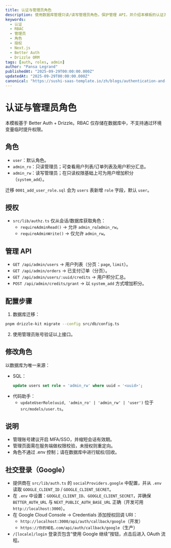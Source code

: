 ```yaml
---
title: 认证与管理员角色
description: 使用数据库管理只读/读写管理员角色，保护管理 API，并介绍本模板的认证流程。
keywords:
  - 认证
  - RBAC
  - 管理员
  - 角色
  - 授权
  - Next.js
  - Better Auth
  - Drizzle ORM
tags: [auth, roles, admin]
author: "Pansa Legrand"
publishedAt: "2025-09-29T00:00:00.000Z"
updatedAt: "2025-09-29T00:00:00.000Z"
canonical: "https://sushi-saas-template.io/zh/blogs/authentication-and-admin"
---
```


# 认证与管理员角色

本模板基于 Better Auth + Drizzle。RBAC 仅存储在数据库中，不支持通过环境变量临时提升权限。

## 角色

- `user`：默认角色。
- `admin_ro`：只读管理员；可查看用户列表/订单列表及用户积分汇总。
- `admin_rw`：读写管理员；在只读权限基础上可为用户增加积分（`system_add`）。

迁移 `0001_add_user_role.sql` 会为 `users` 表新增 `role` 字段，默认 `user`。

## 授权

- `src/lib/authz.ts` 仅从会话/数据库获取角色：
  - `requireAdminRead()` → 允许 `admin_ro`/`admin_rw`。
  - `requireAdminWrite()` → 仅允许 `admin_rw`。

## 管理 API

- `GET /api/admin/users` → 用户列表（分页：`page`, `limit`）。
- `GET /api/admin/orders` → 已支付订单（分页）。
- `GET /api/admin/users/:uuid/credits` → 用户积分汇总。
- `POST /api/admin/credits/grant` → 以 `system_add` 方式增加积分。

## 配置步骤

1) 数据库迁移：

```bash
pnpm drizzle-kit migrate --config src/db/config.ts
```

2) 使用管理员账号验证以上接口。

## 修改角色

以数据库为唯一来源：

- SQL：
  ```sql
  update users set role = 'admin_rw' where uuid = '<uuid>';
  ```
- 代码助手：
  - `updateUserRole(uuid, 'admin_ro' | 'admin_rw' | 'user')` 位于 `src/models/user.ts`。

## 说明

- 管理账号建议开启 MFA/SSO，并缩短会话有效期。
- 管理页面需在服务端做权限校验，未授权则重定向。
- 角色不通过 .env 控制；请在数据库中进行赋权/回收。

## 社交登录（Google）

- 提供商在 `src/lib/auth.ts` 的 `socialProviders.google` 中配置，并从 `.env` 读取 `GOOGLE_CLIENT_ID` / `GOOGLE_CLIENT_SECRET`。
- 在 `.env` 中设置：`GOOGLE_CLIENT_ID`、`GOOGLE_CLIENT_SECRET`，并确保 `BETTER_AUTH_URL` 与 `NEXT_PUBLIC_AUTH_BASE_URL` 正确（开发可用 `http://localhost:3000`）。
- 在 Google Cloud Console → Credentials 添加授权回调 URI：
  - `http://localhost:3000/api/auth/callback/google`（开发）
  - `https://你的域名.com/api/auth/callback/google`（生产）
- `/[locale]/login` 登录页包含“使用 Google 继续”按钮，点击后进入 OAuth 流程。
